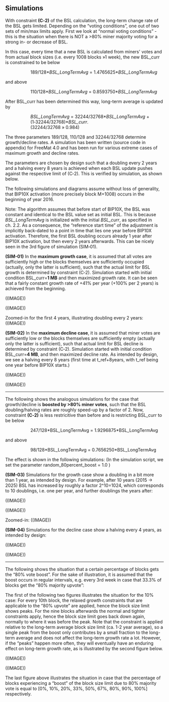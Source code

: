==Simulations==

With constraint '''(C‑2)''' of the BSL calculation, the long-term change rate of the BSL gets limited. Depending on the “voting conditions”, one out of two sets of min/max limits apply. First we look at “normal voting conditions” - this is the situation when there is NOT a >80% miner majority voting for a strong in- or decrease of BSL.

In this case, every time that a new BSL is calculated from miners' votes and from actual block sizes (i.e. every 1008 blocks »1 week), the new BSL_curr is constrained to be below
:: 189/128*''BSL_LongTermAvg'' = 1.4765625*''BSL_LongTermAvg''
and above
:: 110/128*''BSL_LongTermAvg'' = 0.8593750*''BSL_LongTermAvg''

After BSL_curr has been determined this way, long-term average is updated by
:: ''BSL_LongTermAvg'' =  32244/32768*''BSL_LongTermAvg'' + (1‑32244/32768)*''BSL_curr''.
:: (32244/32768 » 0.984)

The three parameters 189/128, 110/128 and 32244/32768 determine growth/decline rates.
A simulation has been written (source code in appendix) for FreeMat 4.0 and has been run for various extreme cases of maximum growth and decline rates.

The parameters are chosen by design such that a doubling every 2 years and a halving every 8 years is achieved when each BSL update pushes against the respective limit of (C‑2). This is verified by simulation, as shown below.

The following simulations and diagrams assume without loss of generality, that BIP10X activation (more precisely block M+1008) occurs in the beginning of year 2016.

Note: The algorithm assumes that before start of BIP10X, the BSL was constant and identical to the BSL value set as initial BSL. This is because ''BSL_LongTermAvg'' is initialized with the initial ''BSL_curr'', as specified in ch. 2.2. As a consequence, the “reference start time” of the adjustment is implicitly back-dated to a point in time that lies one year before BIP10X activation. Therefore, the first BSL doubling occurs already 1 year after BIP10X activation, but then every 2 years afterwards. This can be nicely seen in the 3rd figure of simulation (SIM‑01).

'''(SIM-01)''' In the '''maximum growth case''', it is assumed that all votes are sufficiently high or the blocks themselves are sufficiently occupied (actually, only the latter is sufficient), such that the actual limit for BSL growth is determined by constraint (C‑2). Simulation started with initial condition BSL_curr='''1 MB''' and then maximized growth rate. It can be seen that a fairly constant growth rate of +41% per year (+100% per 2 years) is achieved from the beginning.

((IMAGE))

((IMAGE))

Zoomed-in for the first 4 years, illustrating doubling every 2 years:
((IMAGE))


'''(SIM-02)''' In the '''maximum decline case''', it is assumed that miner votes are sufficiently low or the blocks themselves are sufficiently empty (actually only the latter is sufficient), such that actual limit for BSL decline is determined by constraint (C‑2). Simulation started with initial condition BSL_curr='''4 MB''', and then maximized decline rate.
As intended by design, we see a halving every 8 years (first time at t_ref+8years, with t_ref being one year before BIP10X starts.)

((IMAGE))

((IMAGE))

----

The following shows the analogous simulations for the case that growth/decline is '''boosted by >80% miner votes''', such that the BSL doubling/halving rates are roughly speed-up by a factor of 2.
Now, constraint '''(C‑2)''' is less restricitive than before and is restricting BSL_curr to be below
:: 247/128*BSL_LongTermAvg = 1.9296875*BSL_LongTermAvg
and above
:: 98/128*BSL_LongTermAvg = 0.7656250*BSL_LongTermAvg

The effect is shown in the following simulations:
(In the simulation script, we set the parameter random_80percent_boost = 1.0 )

'''(SIM-03)''' Simulations for the growth case show a doubling in a bit more than 1 year, as intended by design. For example, after 10 years (2015 → 2025) BSL has increased by roughly a factor 2^10=1024, which corresponds to 10 doublings, i.e. one per year, and further doublings the years after:

((IMAGE))

((IMAGE))

Zoomed-in:
((IMAGE))


'''(SIM-04)''' Simulations for the decline case show a halving every 4 years, as intended by design:

((IMAGE))

((IMAGE))

----

The following shows the situation that a certain percentage of blocks gets the “80% vote boost”. For the sake of illustration, it is assumed that the boost occurs in regular intervals, e.g. every 3rd week in case that 33.3% of blocks get the “80% majority upvote”:

The first of the following two figures illustrates the situation for the 10% case: For every 10th block, the relaxed growth constraints that are applicable to the “80% upvote” are applied, hence the block size limit shows peaks. For the nine blocks afterwards the normal and tighter constraints apply, hence the block size limit goes back down again, normally to where it was before the peak.
Note that the constraint is applied relative to the long-term average block size limit (ca. 1-2 year average), so a single peak from the boost only contributes by a small fraction to the long-term average and does not affect the long-term growth rate a lot.
However, if the “peaks” happen more often, they will eventually have an enduring effect on long-term growth rate, as is illustrated by the second figure below.

((IMAGE))

((IMAGE))

The last figure above illustrates the situation in case that the percentage of blocks experiencing a “boost” of the block size limit due to 80% majority vote is equal to [0%, 10%, 20%, 33%, 50%, 67%, 80%, 90%, 100%] respectively.
